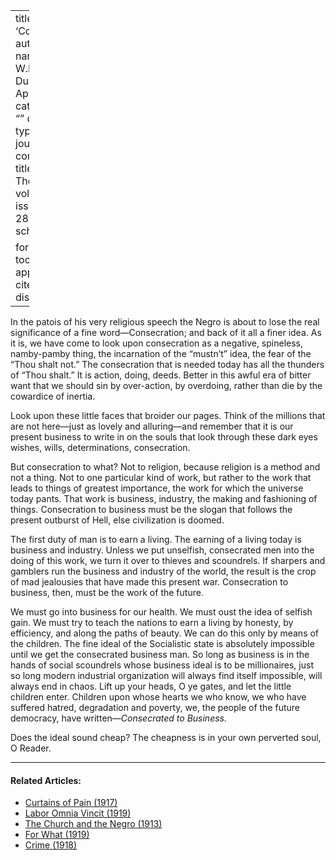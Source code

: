 
---
title: 'Consecration'
author:
  - name:
      given: W.E.B.
      family: Du Bois
date: Apr. 1917
categories: 
  - ""
citation: 
  type: article-journal
  container-title: The Crisis
  volume: 14
  issue: 6
  page: 285
google-scholar: true

format:
  html:
    toc: false
    appendix-cite-as: display
---



In the patois of his very religious speech the Negro is about to lose the real significance of a fine word---Consecration; and back of it all a finer idea. As it is, we have come to look upon consecration as a negative, spineless, namby-pamby thing, the incarnation of the "mustn't" idea, the fear of the "Thou shalt not." The consecration that is needed today has all the thunders of "Thou shalt." It is action, doing, deeds. Better in this awful era of bitter want that we should sin by over-action, by overdoing, rather than die by the cowardice of inertia.

Look upon these little faces that broider our pages. Think of the millions that are not here---just as lovely and alluring---and remember that it is our present business to write in on the souls that look through these dark eyes wishes, wills, determinations, consecration.

But consecration to what? Not to religion, because religion is a method and not a thing. Not to one particular kind of work, but rather to the work that leads to things of greatest importance, the work for which the universe today pants. That work is business, industry, the making and fashioning of things. Consecration to business must be the slogan that follows the present outburst of Hell, else civilization is doomed.

The first duty of man is to earn a living. The earning of a living today is business and industry. Unless we put unselfish, consecrated men into the doing of this work, we turn it over to thieves and scoundrels. If sharpers and gamblers run the business and industry of the world, the result is the crop of mad jealousies that have made this present war. Consecration to business, then, must be the work of the future.

We must go into business for our health. We must oust the idea of selfish gain. We must try to teach the nations to earn a living by honesty, by efficiency, and along the paths of beauty. We can do this only by means of the children. The fine ideal of the Socialistic state is absolutely impossible until we get the consecrated business man. So long as business is in the hands of social scoundrels whose business ideal is to be millionaires, just so long modern industrial organization will always find itself impossible, will always end in chaos. Lift up your heads, O ye gates, and let the little children enter. Children upon whose hearts we who know, we who have suffered hatred, degradation and poverty, we, the people of the future democracy, have written---*Consecrated to Business.*

Does the ideal sound cheap? The cheapness is in your own perverted soul, O Reader.

<!-- Similar articles start here -->

<hr>
#### Related Articles:

* [Curtains of Pain (1917)](/Volumes/13/04/curtains_of_pain.html)
* [Labor Omnia Vincit (1919)](/Volumes/18/05/labor_omnia_vincit.html)
* [The Church and the Negro (1913)](/Volumes/06/06/church_negro.html)
* [For What (1919)](/Volumes/17/06/for_what.html)
* [Crime (1918)](/Volumes/15/05/crime.html)

<!-- Similar articles end here -->